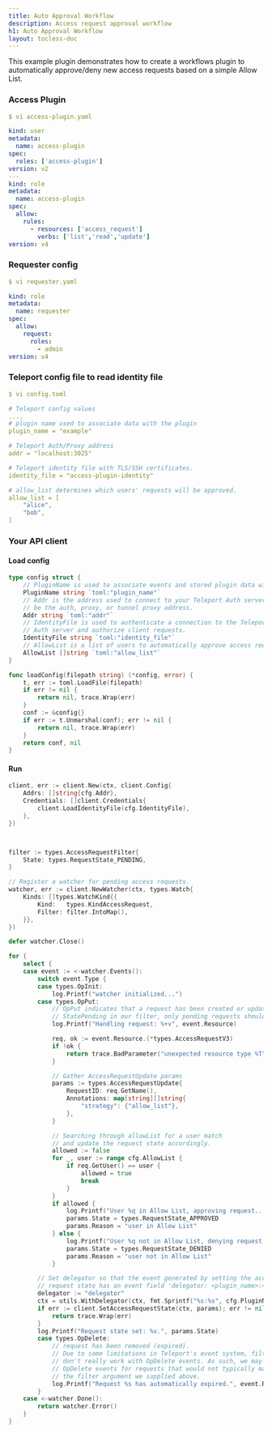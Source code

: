 ```yaml
---
title: Auto Approval Workflow
description: Access request approval workflow
h1: Auto Approval Workflow
layout: tocless-doc
---
```



This example plugin demonstrates how to create a workflows plugin to automatically approve/deny new access requests based on a simple Allow List.

### Access Plugin

```yaml
$ vi access-plugin.yaml

kind: user
metadata:
  name: access-plugin
spec:
  roles: ['access-plugin']
version: v2
---
kind: role
metadata:
  name: access-plugin
spec:
  allow:
    rules:
      - resources: ['access_request']
        verbs: ['list','read','update']
version: v4
```

### Requester config

```yaml
$ vi requester.yaml

kind: role
metadata:
  name: requester
spec:
  allow:
    request:
      roles:
        - admin
version: v4
```


### Teleport config file to read identity file 

```yaml
$ vi config.toml

# Teleport config values
....
# plugin name used to associate data with the plugin
plugin_name = "example"

# Teleport Auth/Proxy address
addr = "localhost:3025"

# Teleport identity file with TLS/SSH certificates.
identity_file = "access-plugin-identity"

# allow_list determines which users' requests will be approved.
allow_list = [
    "alice",
    "bob",
]
```

### Your API client

#### Load config

```go 
type config struct {
	// PluginName is used to associate events and stored plugin data with a plugin
	PluginName string `toml:"plugin_name"`
	// Addr is the address used to connect to your Teleport Auth server. This can
	// be the auth, proxy, or tunnel proxy address.
	Addr string `toml:"addr"`
	// IdentityFile is used to authenticate a connection to the Teleport
	// Auth server and authorize client requests.
	IdentityFile string `toml:"identity_file"`
	// AllowList is a list of users to automatically approve access requests for.
	AllowList []string `toml:"allow_list"`
}

func loadConfig(filepath string) (*config, error) {
	t, err := toml.LoadFile(filepath)
	if err != nil {
		return nil, trace.Wrap(err)
	}
	conf := &config{}
	if err := t.Unmarshal(conf); err != nil {
		return nil, trace.Wrap(err)
	}
	return conf, nil
}
```

#### Run 

```go
client, err := client.New(ctx, client.Config{
	Addrs: []string{cfg.Addr},
	Credentials: []client.Credentials{
		client.LoadIdentityFile(cfg.IdentityFile),
	},
})



filter := types.AccessRequestFilter{
	State: types.RequestState_PENDING,
}

// Register a watcher for pending access requests.
watcher, err := client.NewWatcher(ctx, types.Watch{
	Kinds: []types.WatchKind{{
		Kind:   types.KindAccessRequest,
		Filter: filter.IntoMap(),
	}},
})

defer watcher.Close()

for {
	select {
	case event := <-watcher.Events():
		switch event.Type {
		case types.OpInit:
			log.Printf("watcher initialized...")
		case types.OpPut:
			// OpPut indicates that a request has been created or updated. Since we specified
			// StatePending in our filter, only pending requests should appear here.
			log.Printf("Handling request: %+v", event.Resource)

			req, ok := event.Resource.(*types.AccessRequestV3)
			if !ok {
				return trace.BadParameter("unexpected resource type %T", event.Resource)
			}

			// Gather AccessRequestUpdate params
			params := types.AccessRequestUpdate{
				RequestID: req.GetName(),
				Annotations: map[string][]string{
					"strategy": {"allow_list"},
				},
			}

			// Searching through allowList for a user match
			// and update the request state accordingly.
			allowed := false
			for _, user := range cfg.AllowList {
				if req.GetUser() == user {
					allowed = true
					break
				}
			}
			if allowed {
				log.Printf("User %q in Allow List, approving request...", req.GetUser())
				params.State = types.RequestState_APPROVED
				params.Reason = "user in Allow List"
			} else {
				log.Printf("User %q not in Allow List, denying request...", req.GetUser())
				params.State = types.RequestState_DENIED
				params.Reason = "user not in Allow List"
			}

		// Set delegator so that the event generated by setting the access
		// request state has an event field 'delegator: <plugin_name>:<delegator>'
		delegator := "delegator"
		ctx = utils.WithDelegator(ctx, fmt.Sprintf("%s:%s", cfg.PluginName, delegator))
		if err := client.SetAccessRequestState(ctx, params); err != nil {
	    	return trace.Wrap(err)
		}
		log.Printf("Request state set: %v.", params.State)
		case types.OpDelete:
			// request has been removed (expired).
			// Due to some limitations in Teleport's event system, filters
			// don't really work with OpDelete events. As such, we may get
			// OpDelete events for requests that would not typically match
			// the filter argument we supplied above.
			log.Printf("Request %s has automatically expired.", event.Resource.GetName())
		}
	case <-watcher.Done():
		return watcher.Error()
	}
}

```